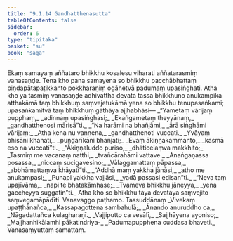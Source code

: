 ```yaml
---
title: "9.1.14 Gandhatthenasutta"
tableOfContents: false
sidebar:
  order: 6
type: "tipitaka"
basket: "su"
book: "saga"
---
```



<DynamicBreadcrumb />

<Division number="234" book="saga">

<Paragraph number="1437" book="saga">
Ekaṃ samayaṃ aññataro bhikkhu kosalesu viharati aññatarasmiṃ vanasaṇḍe. Tena kho pana samayena so bhikkhu pacchābhattaṃ piṇḍapātapaṭikkanto pokkharaṇiṃ ogāhetvā padumaṃ upasiṅghati. Atha kho yā tasmiṃ vanasaṇḍe adhivatthā devatā tassa bhikkhuno anukampikā atthakāmā taṃ bhikkhuṃ saṃvejetukāmā yena so bhikkhu tenupasaṅkami; upasaṅkamitvā taṃ bhikkhuṃ gāthāya ajjhabhāsi—
</Paragraph>

<Paragraph number="1438" type="verses" book="saga">
_“Yametaṃ vārijaṃ pupphaṃ,_  
_adinnaṃ upasiṅghasi;_  
_Ekaṅgametaṃ theyyānaṃ,_  
_gandhatthenosi mārisā”ti._  

</Paragraph>

<Paragraph number="1439" type="verses" book="saga">
_“Na harāmi na bhañjāmi,_  
_ārā siṅghāmi vārijaṃ;_  
_Atha kena nu vaṇṇena,_  
_gandhatthenoti vuccati._  

</Paragraph>

<Paragraph number="1440" type="verses" book="saga">
_Yvāyaṃ bhisāni khanati,_  
_puṇḍarīkāni bhañjati;_  
_Evaṃ ākiṇṇakammanto,_  
_kasmā eso na vuccatī”ti._  

</Paragraph>

<Paragraph number="1441" type="verses" book="saga">
_“Ākiṇṇaluddo puriso,_  
_dhāticelaṃva makkhito;_  
_Tasmiṃ me vacanaṃ natthi,_  
_tvañcārahāmi vattave._  

</Paragraph>

<Paragraph number="1442" type="verses" book="saga">
_Anaṅgaṇassa posassa,_  
_niccaṃ sucigavesino;_  
_Vālaggamattaṃ pāpassa,_  
_abbhāmattaṃva khāyatī”ti._  

</Paragraph>

<Paragraph number="1443" type="verses" book="saga">
_“Addhā maṃ yakkha jānāsi,_  
_atho me anukampasi;_  
_Punapi yakkha vajjāsi,_  
_yadā passasi edisan”ti._  

</Paragraph>

<Paragraph number="1444" type="verses" book="saga">
_“Neva taṃ upajīvāma,_  
_napi te bhatakāmhase;_  
_Tvameva bhikkhu jāneyya,_  
_yena gaccheyya suggatin”ti._  

</Paragraph>

<Paragraph number="1445" book="saga">
Atha kho so bhikkhu tāya devatāya saṃvejito saṃvegamāpādīti.

</Paragraph>
</Division>

<Paragraph number="1446" type="center" book="saga">
Vanavaggo paṭhamo.



</Paragraph>

<Paragraph number="1447" type="center" book="saga">
Tassuddānaṃ


</Paragraph>

<Paragraph number="1448" type="verses" book="saga">
_Vivekaṃ upaṭṭhānañca,_  
_Kassapagottena sambahulā;_  
_Ānando anuruddho ca,_  
_Nāgadattañca kulagharaṇī._  

</Paragraph>

<Paragraph number="1449" type="verses" book="saga">
_Vajjiputto ca vesālī,_  
_Sajjhāyena ayoniso;_  
_Majjhanhikālamhi pākatindriya-_  
_Padumapupphena cuddasa bhaveti._  


</Paragraph>

<Paragraph number="1450" type="center" book="saga">
Vanasaṃyuttaṃ samattaṃ.
</Paragraph>